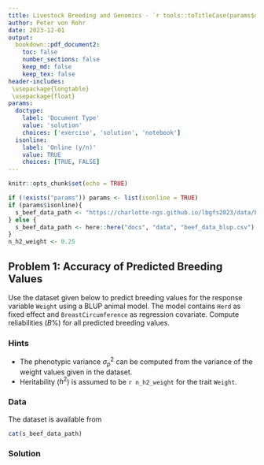 ```yaml
---
title: Livestock Breeding and Genomics - `r tools::toTitleCase(params$doctype)` 12
author: Peter von Rohr
date: 2023-12-01
output:
  bookdown::pdf_document2:
    toc: false
    number_sections: false
    keep_md: false
    keep_tex: false
header-includes:
 \usepackage{longtable}
 \usepackage{float}
params:
  doctype:
    label: 'Document Type'
    value: 'solution'
    choices: ['exercise', 'solution', 'notebook']
  isonline:
    label: 'Online (y/n)'
    value: TRUE
    choices: [TRUE, FALSE]
---
```



```r
knitr::opts_chunk$set(echo = TRUE)
```

```r
if (!exists("params")) params <- list(isonline = TRUE)
if (params$isonline){
  s_beef_data_path <- "https://charlotte-ngs.github.io/lbgfs2023/data/beef_data_blup.csv"
} else {
  s_beef_data_path <- here::here("docs", "data", "beef_data_blup.csv")
}
n_h2_weight <- 0.25
```


## Problem 1: Accuracy of Predicted Breeding Values
Use the dataset given below to predict breeding values for the response variable `Weight` using a BLUP animal model. The model contains `Herd` as fixed effect and `BreastCircumference` as regression covariate. Compute reliabilities ($B\%$) for all predicted breeding values. 


### Hints
* The phenotypic variance $\sigma_p^2$ can be computed from the variance of the weight values given in the dataset. 
* Heritability ($h^2$) is assumed to be `r n_h2_weight` for the trait `Weight`. 


### Data
The dataset is available from

```r
cat(s_beef_data_path)
```



<!-- your-solution-start
### Your Solution

* Read the data
* Specify the linear mixed effects model
* Setup the mixed model equations (MME)
* Get estimates of fixed effects and predictions of breeding values from solutions of MME
* Compute accuracies from inverse of coefficient matrix of MME

---  your-solution-end -->


<!-- master-solution-start -->

### Solution

<!-- master-solution-end -->


